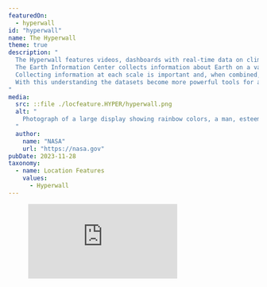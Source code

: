 ```yaml
---
featuredOn:
  - hyperwall
id: "hyperwall"
name: The Hyperwall
theme: true
description: "
  The Hyperwall features videos, dashboards with real-time data on climate and Earth science, along with dazzling imagery of our planet.
  The Earth Information Center collects information about Earth on a variety of scales ranging from ground-based data to space-based observations from all our inter-agency partners.
  Collecting information at each scale is important and, when combined, provides a comprehensive understanding of how the components of the atmosphere, land and ocean influence each other.
  With this understanding the datasets become more powerful tools for addressing environmental challenges and climate change.
"
media:
  src: ::file ./locfeature.HYPER/hyperwall.png
  alt: "
    Photograph of a large display showing rainbow colors, a man, esteemed science communicator Bill Nye, points at a feature.
  "
  author:
    name: "NASA"
    url: "https://nasa.gov"
pubDate: 2023-11-28
taxonomy:
  - name: Location Features
    values:
      - Hyperwall
---
```



<Block type='wide'>
  <Figure>
    <Embed
      style={{
        width:"100%",
        height:"calc(((100vw - 48px) * 0.28) + 64px)",
        maxHeight:"calc(((1375px - 48px) * 0.28) + 80px)",
      }}
        src="https://svs.gsfc.nasa.gov/webapps/hyperweb/index.html" />
  </Figure>
</Block>